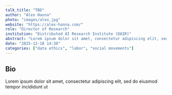 ```yaml
---
talk_title: "TBD"
author: "Alex Hanna"
photo: "images/alex.jpg"
website: "https://alex-hanna.com/"
role: "Director of Research"
institution: "Distributed AI Research Institute (DAIR)"
abstract: "Lorem ipsum dolor sit amet, consectetur adipiscing elit, sed do eiusmod tempor incididunt ut"
date: "2025-12-18 14:30"
categories: ["data ethics", "labor", "social movements"]
---
```


## Bio
Lorem ipsum dolor sit amet, consectetur adipiscing elit, sed do eiusmod tempor incididunt ut